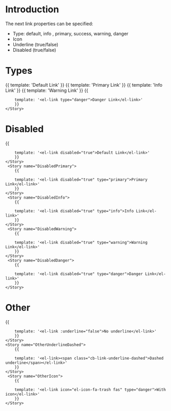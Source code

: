 
<Meta title="4 - Components/Basic/Link" />

# Introduction

The next link properties can be specified:   
- Type: default, info , primary, success, warning, danger 
- Icon
- Underline (true/false)
- Disabled (true/false)

# Types
    
<Preview>
    <Story name="Default">
        {{     
        template: '<el-link >Default Link</el-link>'
        }}
    </Story>    
     <Story name="Primary">
        {{         
        template: '<el-link type="primary">Primary Link</el-link>'
        }}
    </Story> 
     <Story name="Info">
        {{         
        template: '<el-link type="info">Info Link</el-link>'
        }}
    </Story> 
     <Story name="Warning">
        {{         
        template: '<el-link type="warning">Warning Link</el-link>'
        }}
    </Story> 
     <Story name="Danger">
        {{ 
        
        template: '<el-link type="danger">Danger Link</el-link>'
        }}
    </Story> 
</Preview>

# Disabled
    
<Preview>
    <Story name="DisabledDefault">
        {{ 
        
        template: '<el-link disabled="true">Default Link</el-link>'
        }}
    </Story>    
     <Story name="DisabledPrimary">
        {{ 
        
        template: '<el-link disabled="true" type="primary">Primary Link</el-link>'
        }}
    </Story> 
     <Story name="DisabledInfo">
        {{ 
        
        template: '<el-link disabled="true" type="info">Info Link</el-link>'
        }}
    </Story> 
     <Story name="DisabledWarning">
        {{ 
        
        template: '<el-link disabled="true" type="warning">Warning Link</el-link>'
        }}
    </Story> 
     <Story name="DisabledDanger">
        {{ 
        
        template: '<el-link disabled="true" type="danger">Danger Link</el-link>'
        }}
    </Story> 
</Preview>

# Other
    
<Preview>
    <Story name="OtherUnderline">
        {{ 
        
        template: '<el-link :underline="false">No underline</el-link>'
        }}
    </Story>  
    <Story name="OtherUnderlineDashed">
        {{ 
        
        template: '<el-link><span class="cb-link-underline-dashed">Dashed underline</span></el-link>'
        }}
    </Story>   
     <Story name="OtherIcon">
        {{ 
        
        template: '<el-link icon="el-icon-fa-trash fas" type="danger">With icon</el-link>'
        }}
    </Story> 
  
</Preview>
